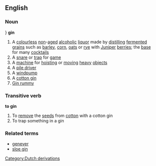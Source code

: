 ==English==
===Noun===
{{wikipedia}}}
'''gin'''
#A [[colourless]] [[non]]-[[aged]] [[alcoholic]] [[liquor]] made by [[distilling]] [[ferment]]ed [[grain]]s such as [[barley]], [[corn]], [[oats]] or [[rye]] with [[Juniper]] [[berries]]; the [[base]] for many [[cocktail]]s
#A [[snare]] or [[trap]] for [[game]]
#A [[machine]] for [[hoist]]ing or [[moving]] [[heavy]] [[object]]s
#A [[pile driver]]
#A [[windpump]]
#A [[cotton gin]]
#[[Gin rummy]]
===Transitive verb===
'''to gin'''
#To [[remove]] the [[seed]]s from [[cotton]] with a cotton gin
#To trap something in a gin
===Related terms===
*[[genever]]
*[[sloe gin]]
[[Category:Dutch derivations]]